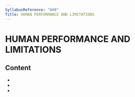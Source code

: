 ```yaml
---
SyllabusReference: "040"
Title: HUMAN PERFORMANCE AND LIMITATIONS
---
```


# HUMAN PERFORMANCE AND LIMITATIONS

## Content

- <Link href="040.01" />
- <Link href="040.02" />
- <Link href="040.03" />

